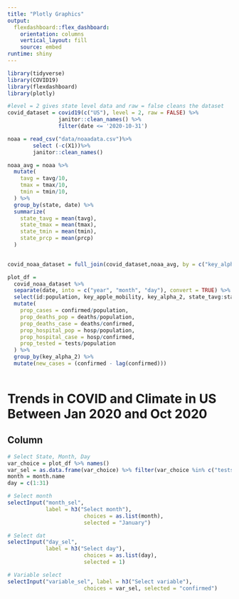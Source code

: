 ```yaml
---
title: "Plotly Graphics"
output: 
  flexdashboard::flex_dashboard:
    orientation: columns
    vertical_layout: fill
    source: embed
runtime: shiny
---
```


```r
library(tidyverse)
library(COVID19)
library(flexdashboard)
library(plotly)
```

```r
#level = 2 gives state level data and raw = false cleans the dataset
covid_dataset = covid19(c("US"), level = 2, raw = FALSE) %>%
                janitor::clean_names() %>%
                filter(date <= '2020-10-31')

noaa = read_csv("data/noaadata.csv")%>%
        select (-c(X1))%>%
        janitor::clean_names()

noaa_avg = noaa %>%
  mutate(
    tavg = tavg/10,
    tmax = tmax/10,
    tmin = tmin/10,
  ) %>%
  group_by(state, date) %>%
  summarize(
    state_tavg = mean(tavg),
    state_tmax = mean(tmax),
    state_tmin = mean(tmin),
    state_prcp = mean(prcp)
  )
  

covid_noaa_dataset = full_join(covid_dataset,noaa_avg, by = c("key_alpha_2" = "state", "date" = "date")) 

plot_df = 
  covid_noaa_dataset %>%
  separate(date, into = c("year", "month", "day"), convert = TRUE) %>%
  select(id:population, key_apple_mobility, key_alpha_2, state_tavg:state_prcp) %>%
  mutate(
    prop_cases = confirmed/population,
    prop_deaths_pop = deaths/population,
    prop_deaths_case = deaths/confirmed,
    prop_hospital_pop = hosp/population,
    prop_hospital_case = hosp/confirmed,
    prop_tested = tests/population
  ) %>%
  group_by(key_alpha_2) %>%
  mutate(new_cases = (confirmed - lag(confirmed)))
  
```


Trends in COVID and Climate in US Between Jan 2020 and Oct 2020
===================================== 

Column {.sidebar}
-----------------------------------------------------------------------


```r

# Select State, Month, Day
var_choice = plot_df %>% names() 
var_sel = as.data.frame(var_choice) %>% filter(var_choice %in% c("tests", "confirmed", "deaths", "hosp", "population", "state_tavg", "state_tmax", "state_tmin", "state_prcp", "prop_cases", "prop_deaths_pop", "prop_deaths_case", "prop_hospital_pop", "prop_hospital_case", "prop_tested", "new_cases"))
month = month.name
day = c(1:31)

# Select month 
selectInput("month_sel", 
            label = h3("Select month"),
						choices = as.list(month),
						selected = "January")

# Select dat
selectInput("day_sel", 
            label = h3("Select day"),
						choices = as.list(day),
						selected = 1)

# Variable select
selectInput("variable_sel", label = h3("Select variable"),
						choices = var_sel, selected = "confirmed")
```

